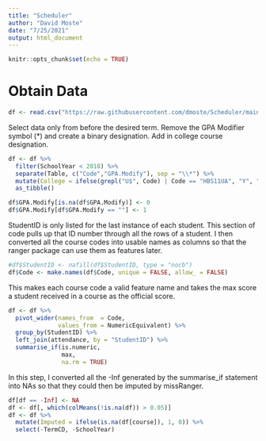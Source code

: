 ```yaml
---
title: "Scheduler"
author: "David Moste"
date: "7/25/2021"
output: html_document
---
```


```r
knitr::opts_chunk$set(echo = TRUE)
```

# Obtain Data

```r
df <- read.csv("https://raw.githubusercontent.com/dmoste/Scheduler/main/Masked%20Transcripts%202018-19.csv")
```

Select data only from before the desired term.
Remove the GPA Modifier symbol (*) and create a binary designation.
Add in college course designation.

```r
df <- df %>%
  filter(SchoolYear < 2018) %>%
  separate(Table, c("Code","GPA.Modify"), sep = "\\*") %>%
  mutate(College = ifelse(grepl("U$", Code) | Code == "HBS11UA", "Y", "N")) %>%
  as_tibble()

df$GPA.Modify[is.na(df$GPA.Modify)] <- 0
df$GPA.Modify[df$GPA.Modify == ""] <- 1
```

StudentID is only listed for the last instance of each student. This section of code pulls up that ID number through all the rows of a student. I then converted all the course codes into usable names as columns so that the ranger package can use them as features later.

```r
#df$StudentID <- nafill(df$StudentID, type = "nocb")
df$Code <- make.names(df$Code, unique = FALSE, allow_ = FALSE)
```

This makes each course code a valid feature name and takes the max score a student received in a course as the official score.

```r
df <- df %>%
  pivot_wider(names_from  = Code,
              values_from = NumericEquivalent) %>%
  group_by(StudentID) %>%
  left_join(attendance, by = "StudentID") %>%
  summarise_if(is.numeric,
               max,
               na.rm = TRUE)
```


In this step, I converted all the -Inf generated by the summarise_if statement into NAs so that they could then be imputed by missRanger.

```r
df[df == -Inf] <- NA
df <- df[, which(colMeans(!is.na(df)) > 0.05)]
df <- df %>%
  mutate(Imputed = ifelse(is.na(df[course]), 1, 0)) %>%
  select(-TermCD, -SchoolYear)
```









